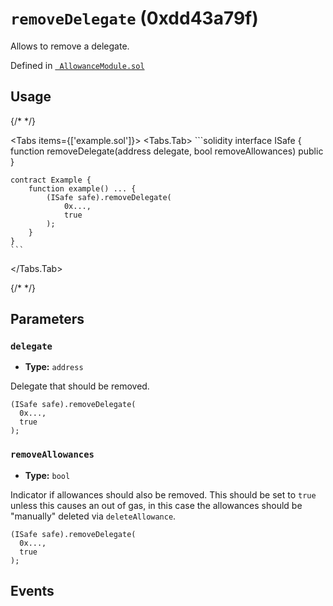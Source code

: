 


# `removeDelegate` (0xdd43a79f)



Allows to remove a delegate.




Defined in [` AllowanceModule.sol`](https://github.com/safe-global/safe-modules/tree/allowance/v0.1.1/modules/allowances/contracts/AllowanceModule.sol#L324)


## Usage

{/* <!-- vale off --> */}

<Tabs items={['example.sol']}>
  <Tabs.Tab>
    ```solidity
    interface ISafe {
        function removeDelegate(address delegate, bool removeAllowances) public
    }

    contract Example {
        function example() ... {
            (ISafe safe).removeDelegate(
                0x...,
                true
            );
        }
    }
    ```
  </Tabs.Tab>
</Tabs>

{/* <!-- vale on --> */}



## Parameters

### `delegate`

  - **Type:** `address`

  Delegate that should be removed.

  ```solidity focus=2
  (ISafe safe).removeDelegate(
    0x...,
    true
  );
  ```


### `removeAllowances`

  - **Type:** `bool`

  Indicator if allowances should also be removed. This should be set to `true` unless this causes an out of gas, in this case the allowances should be "manually" deleted via `deleteAllowance`.

  ```solidity focus=3
  (ISafe safe).removeDelegate(
    0x...,
    true
  );
  ```




## Events

<DeleteAllowance />
<RemoveDelegate />


